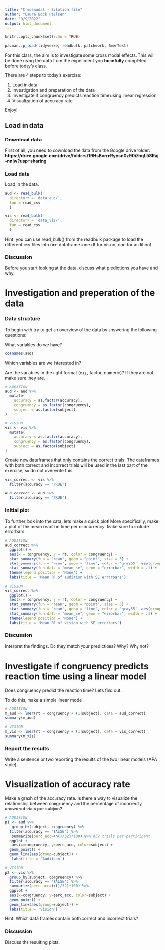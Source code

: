 ```yaml
---
title: "Crossmodal - Solution file"
author: "Laura Bock Paulsen"
date: "9/9/2022"
output: html_document
---
```


```r
knitr::opts_chunk$set(echo = TRUE) 
```

```r
pacman::p_load(tidyverse, readbulk, patchwork, lmerTest)
```

For this class, the aim is to investigate some cross modal effects. This will be done using the data from the experiment you **hopefully** completed before today's class.

There are 4 steps to today's exercise: 

1) Load in data
2) Investigation and preparation of the data
3) Investigate if congruency predicts reaction time using linear regression
4) Visualization of accuracy rate


Enjoy!

## Load in data

### Download data
First of all, you need to download the data from the Google drive folder: **https://drive.google.com/drive/folders/19HsBvrrnRynsn0z90iZhqL5SRaj-nnlw?usp=sharing**

### Load data
Load in the data.
```r
aud <- read_bulk(
  directory = 'data_aud/',
  fun = read_csv
  )

vis <- read_bulk(
  directory = 'data_vis/',
  fun = read_csv
  )
```
Hint: you can use read_bulk() from the readbulk package to load the different csv files into one dataframe (one df for vision, one for audition). 


### Discussion
Before you start looking at the data, discuss what predictions you have and why. 


# Investigation and preperation of the data

### Data structure
To begin with try to get an overview of the data by answering the following questions:

What variables do we have? 
```r
colnames(aud)
```

Which variables are we interested in? 

Are the variables in the right format (e.g., factor, numeric)? If they are not, make sure they are.
```r
# AUDITION 
aud <- aud %>% 
  mutate(
    accuracy = as.factor(accuracy),
    congruency = as.factor(congruency),
    subject = as.factor(subject)
)

# VISION
vis <- vis %>% 
  mutate(
    accuracy = as.factor(accuracy),
    congruency = as.factor(congruency),
    subject = as.factor(subject)
)
```

Create new dataframes that only contains the correct trials. The dataframes with both correct and incorrect trials will be used in the last part of the exercise, so do not overwrite this. 
```r
vis_correct <- vis %>% 
  filter(accuracy == 'TRUE')

aud_correct <- aud %>% 
  filter(accuracy == 'TRUE')
```


### Initial plot
To further look into the data, lets make a quick plot! More specifically, make a plot of the mean reaction time per concurrency. Make sure to include errorbars. 
```r
# AUDITION
aud_correct %>% 
  ggplot() +
  aes(x = congruency, y = rt, color = congruency) +
  stat_summary(fun = "mean", geom = "point", size = 3) +
  stat_summary(fun = 'mean', geom = 'line', color = 'gray55', aes(group = 1)) +
  stat_summary(fun.data = "mean_se", geom = "errorbar", width = .1) +
  theme(legend.position = 'None') +
  labs(title = 'Mean RT of audition with SE errorbars')

# VISION
vis_correct %>% 
  ggplot() +
  aes(x = congruency, y = rt, color = congruency) +
  stat_summary(fun = "mean", geom = "point", size = 3) +
  stat_summary(fun = 'mean', geom = 'line', color = 'gray55', aes(group = 1)) +
  stat_summary(fun.data = "mean_se", geom = "errorbar", width = .1) +
  theme(legend.position = 'None') +
  labs(title = 'Mean RT of vision with SE errorbars')
```

### Discussion
Interpret the findings. Do they match your predictions? Why? Why not? 


# Investigate if congruency predicts reaction time using a linear model
Does congruency predict the reaction time? Lets find out. 

To do this, make a simple linear model. 
```r
# AUDITION
m_aud <- lmer(rt ~ congruency + (1|subject), data = aud_correct)
summary(m_aud)

# VISION
m_vis <- lmer(rt ~ congruency + (1|subject), data = vis_correct)
summary(m_vis)
```

### Report the results
Write a sentence or two reporting the results of the two linear models (APA style).


# Visualization of accuracy rate
Make a graph of the accuracy rate. Is there a way to visualize the relationship between congruency and the percentage of incorrectly answered trials per subject?

```r
# AUDITION
p1 <- aud %>% 
   group_by(subject, congruency) %>%
  filter(accuracy == 'FALSE') %>% 
   summarize(perc_acc=(n()/32)*100) %>% #32 trials per participant
  ggplot +
   aes(x=congruency, y=perc_acc, color=subject) + 
  geom_point() + 
  geom_line(aes(group=subject)) +
   labs(title = 'Audition')

# VISION
p2 <- vis %>% 
  group_by(subject, congruency) %>%
  filter(accuracy == 'FALSE') %>% 
  summarize(perc_acc=(n()/32)*100) %>%
  ggplot +
  aes(x=congruency, y=perc_acc, color=subject) + 
  geom_point() + 
  geom_line(aes(group=subject)) +
  labs(title = 'Vision')
```
Hint: Which data frames contain both correct and incorrect trials?

### Discussion
Discuss the resulting plots. 
